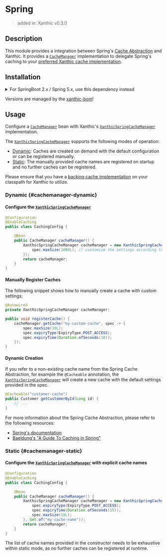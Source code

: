 
# Spring

> added in: Xanthic v0.3.0

## Description

This module provides a integration between Spring's [Cache Abstraction](https://docs.spring.io/spring-framework/reference/integration/cache.html) and Xanthic.
It provides a [`CacheManager`](https://docs.spring.io/spring-framework/docs/6.1.0/javadoc-api/org/springframework/cache/CacheManager.html) implementation to delegate Spring's caching to your [preferred Xanthic cache implementation](/provider/).

## Installation

<JavaDependency group="io.github.xanthic.cache" name="cache-spring-java17" scope="implementation" />

<details>
  <summary>For SpringBoot 2.x / Spring 5.x, use this dependency instead</summary>
  <JavaDependency group="io.github.xanthic.cache" name="cache-spring" scope="implementation" />
</details>

<Alert severity="info" variant="outlined">Versions are managed by the <a href="/getting-started/installation">xanthic-bom</a>!</Alert>

## Usage

Configure a [`CacheManager`](https://docs.spring.io/spring-framework/docs/6.1.0/javadoc-api/org/springframework/cache/CacheManager.html) bean with Xanthic's [`XanthicSpringCacheManager`](https://javadoc.io/doc/io.github.xanthic.cache/cache-spring-java17/latest/io/github/xanthic/cache/springjdk17/XanthicSpringCacheManager.html) implementation.

The [`XanthicSpringCacheManager`](https://javadoc.io/doc/io.github.xanthic.cache/cache-spring-java17/latest/io/github/xanthic/cache/springjdk17/XanthicSpringCacheManager.html) supports the following modes of operation:

- [Dynamic](#cachemanager-dynamic): Caches are created on demand with the default configuration or can be registered manually.
- [Static](#cachemanager-static): The manually provided cache names are registered on startup and no further caches can be registered.

<Alert severity="info" variant="outlined">Please ensure that you have a [backing cache implementation](/provider/) on your classpath for Xanthic to utilize.</Alert>

### Dynamic {#cachemanager-dynamic}

#### Configure the [`XanthicSpringCacheManager`](https://javadoc.io/doc/io.github.xanthic.cache/cache-spring-java17/latest/io/github/xanthic/cache/springjdk17/XanthicSpringCacheManager.html)

```java
@Configuration
@EnableCaching
public class CachingConfig {

    @Bean
    public CacheManager cacheManager() {
        XanthicSpringCacheManager cacheManager = new XanthicSpringCacheManager(spec -> {
            spec.maxSize(1000L); // customize the settings according to your needs
        });
        return cacheManager;
    }
}
```

#### Manually Register Caches

The following snippet shows how to manually create a cache with custom settings:

```java
@Autowired
private XanthicSpringCacheManager cacheManager;

public void registerCache() {
    cacheManager.getCache("my-custom-cache", spec -> {
        spec.maxSize(10L);
        spec.expiryType(ExpiryType.POST_ACCESS);
        spec.expiryTime(Duration.ofSeconds(10));
    });
}
```

#### Dynamic Creation

If you refer to a non-existing cache name from the Spring Cache Abstraction, for example the `@Cacheable` annotation, the [`XanthicSpringCacheManager`](https://javadoc.io/doc/io.github.xanthic.cache/cache-spring-java17/latest/io/github/xanthic/cache/springjdk17/XanthicSpringCacheManager.html) will create a new cache with the default settings provided in the spec.

```java
@Cacheable("customer-cache")
public Customer getCustomerById(Long id) {
    // ...
}
```

For more information about the Spring Cache Abstraction, please refer to the following resources:

- [Spring's documentation](https://docs.spring.io/spring-framework/reference/integration/cache.html)
- [Baeldung's "A Guide To Caching in Spring"](https://www.baeldung.com/spring-cache-tutorial)

### Static {#cachemanager-static}

#### Configure the [`XanthicSpringCacheManager`](https://javadoc.io/doc/io.github.xanthic.cache/cache-spring-java17/latest/io/github/xanthic/cache/springjdk17/XanthicSpringCacheManager.html) with explicit cache names

```java
@Configuration
@EnableCaching
public class CachingConfig {

    @Bean
    public CacheManager cacheManager() {
        XanthicSpringCacheManager cacheManager = new XanthicSpringCacheManager(spec -> {
            spec.expiryType(ExpiryType.POST_ACCESS);
            spec.expiryTime(Duration.ofSeconds(15));
            spec.maxSize(10L);
        }, Set.of("my-cache-name"));
        return cacheManager;
    }
}
```

The list of cache names provided in the constructor needs to be exhaustive within static mode, as no further caches can be registered at runtime.
